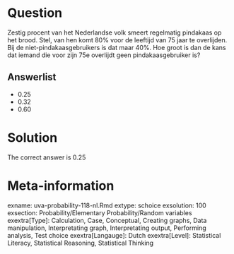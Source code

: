 Question
========

Zestig procent van het Nederlandse volk smeert regelmatig pindakaas op het brood. Stel, van hen komt 80% voor de leeftijd van 75 jaar te overlijden. Bij de niet-pindakaasgebruikers is dat maar 40%. Hoe groot is dan de kans dat iemand die voor zijn 75e overlijdt geen pindakaasgebruiker is?

Answerlist
----------
* 0.25
* 0.32
* 0.60

Solution
========

The correct answer is  0.25

Meta-information
================
exname: uva-probability-118-nl.Rmd
extype: schoice
exsolution: 100
exsection: Probability/Elementary Probability/Random variables
exextra[Type]: Calculation, Case, Conceptual, Creating graphs, Data manipulation, Interpretating graph, Interpretating output, Performing analysis, Test choice
exextra[Langauge]: Dutch
exextra[Level]: Statistical Literacy, Statistical Reasoning, Statistical Thinking
